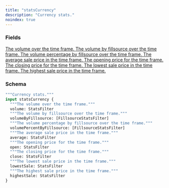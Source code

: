```yaml
---
title: "statsCurrency"
description: "Currency stats."
noindex: true
---
```


### Fields

<a href="/api-reference/types/statsfilter">
  <ResponseField name="volume" type="StatsFilter">
    The volume over the time frame.
  </ResponseField>
</a>

<a href="/api-reference/types/fillsourcestatsfilter">
  <ResponseField name="volumeByFillsource" type="[FillsourceStatsFilter]">
    The volume by fillsource over the time frame.
  </ResponseField>
</a>

<a href="/api-reference/types/fillsourcestatsfilter">
  <ResponseField name="volumePercentByFillsource" type="[FillsourceStatsFilter]">
    The volume percentage by fillsource over the time frame.
  </ResponseField>
</a>

<a href="/api-reference/types/statsfilter">
  <ResponseField name="average" type="StatsFilter">
    The average sale price in the time frame.
  </ResponseField>
</a>

<a href="/api-reference/types/statsfilter">
  <ResponseField name="open" type="StatsFilter">
    The opening price for the time frame.
  </ResponseField>
</a>

<a href="/api-reference/types/statsfilter">
  <ResponseField name="close" type="StatsFilter">
    The closing price for the time frame.
  </ResponseField>
</a>

<a href="/api-reference/types/statsfilter">
  <ResponseField name="lowestSale" type="StatsFilter">
    The lowest sale price in the time frame.
  </ResponseField>
</a>

<a href="/api-reference/types/statsfilter">
  <ResponseField name="highestSale" type="StatsFilter">
    The highest sale price in the time frame.
  </ResponseField>
</a>

### Schema


```graphql 
"""Currency stats."""
input statsCurrency {
  """The volume over the time frame."""
  volume: StatsFilter
  """The volume by fillsource over the time frame."""
  volumeByFillsource: [FillsourceStatsFilter]
  """The volume percentage by fillsource over the time frame."""
  volumePercentByFillsource: [FillsourceStatsFilter]
  """The average sale price in the time frame."""
  average: StatsFilter
  """The opening price for the time frame."""
  open: StatsFilter
  """The closing price for the time frame."""
  close: StatsFilter
  """The lowest sale price in the time frame."""
  lowestSale: StatsFilter
  """The highest sale price in the time frame."""
  highestSale: StatsFilter
}
```
